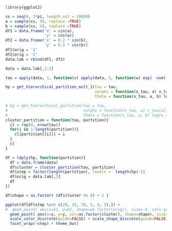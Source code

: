 ```r
library(ggplot2)

ss = seq(0, 2*pi, length.out = 10000)
a = sample(ss, 50, replace =TRUE)
b = sample(ss, 50, replace =TRUE)
df1 = data.frame('x' = sin(a),
                 'y' = cos(a))
df2 = data.frame('x' = 0.2 * sin(b),
                 'y' = 0.2 * cos(b))
df1$orig = '1'
df2$orig = '2'
data.lab = rbind(df1, df2)

data = data.lab[,1:2]

tau = apply(data, 1, function(v) apply(data, 1, function(w) exp( -sum( (v-w)^2 )/ 0.02 ) ) )

hp = get_hierarchical_partition_mult_1(tau = tau, 
                                       varphi = function(v_tau, a) v_tau[a],
                                       theta = function(v_tau, a, b) log(v_tau[a] / v_tau[b])^2)

# hp = get_hierarchical_partition(tau = tau, 
#                                 varphi = function(v_tau, a) v_tau[a],
#                                 theta = function(v_tau, a, b) log(v_tau[a] / v_tau[b])^2)
cluster_partition = function(tau, partition){
  cl = rep(0, nrow(tau))
  for(i in 1:length(partition)){
    cl[partition[[i]]] = i
  }
  cl
}

df = ldply(hp, function(partition){
  df = data.frame(data)
  df$cluster = cluster_partition(tau, partition)
  df$step = factor(length(partition), levels =  length(hp):1)
  df$orig = data.lab[,3]
  df
})

df$shape = as.factor( (df$cluster %% 6) + 1 )
```

```r
ggplot(df[df$step %in% c(20, 15, 10, 5, 4, 3),]) + 
#  geom_point( aes(x=V1, y=V2, shape=as.factor(orig)), size= 8, col='grey', alpha=0.8) + 
  geom_point( aes(x=x, y=y, col=as.factor(cluster), shape=shape), size= 4) +
  scale_color_discrete(guide=FALSE) + scale_shape_discrete(guide=FALSE) +
  facet_wrap(~step) + theme_bw()
```
